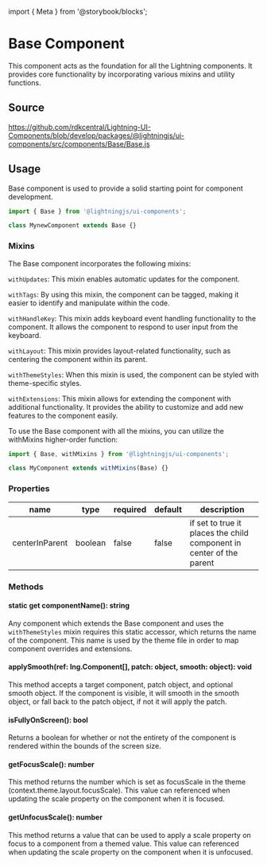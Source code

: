 ﻿import { Meta } from '@storybook/blocks';

<Meta title="Documentation/Base Component" />

# Base Component

This component acts as the foundation for all the Lightning components. It provides core functionality by incorporating various mixins and utility functions.

## Source

https://github.com/rdkcentral/Lightning-UI-Components/blob/develop/packages/@lightningjs/ui-components/src/components/Base/Base.js

## Usage

Base component is used to provide a solid starting point for component development.

```js
import { Base } from '@lightningjs/ui-components';

class MynewComponent extends Base {}
```

### Mixins

The Base component incorporates the following mixins:

`withUpdates`: This mixin enables automatic updates for the component.

`withTags`: By using this mixin, the component can be tagged, making it easier to identify and manipulate within the code.

`withHandleKey`: This mixin adds keyboard event handling functionality to the component. It allows the component to respond to user input from the keyboard.

`withLayout`: This mixin provides layout-related functionality, such as centering the component within its parent.

`withThemeStyles`: When this mixin is used, the component can be styled with theme-specific styles.

`withExtensions`: This mixin allows for extending the component with additional functionality. It provides the ability to customize and add new features to the component easily.

To use the Base component with all the mixins, you can utilize the withMixins higher-order function:

```js
import { Base, withMixins } from '@lightningjs/ui-components';

class MyComponent extends withMixins(Base) {}
```

### Properties

| name           | type    | required | default | description                                                          |
| -------------- | ------- | -------- | ------- | -------------------------------------------------------------------- |
| centerInParent | boolean | false    | false   | if set to true it places the child component in center of the parent |

### Methods

#### static get componentName(): string

Any component which extends the Base component and uses the `withThemeStyles` mixin requires this static accessor, which returns the name of the component. This name is used by the theme file in order to map component overrides and extensions.

#### applySmooth(ref: lng.Component[], patch: object, smooth: object): void

This method accepts a target component, patch object, and optional smooth object. If the component is visible, it will smooth in the smooth object, or fall back to
the patch object, if not it will apply the patch.

#### isFullyOnScreen(): bool

Returns a boolean for whether or not the entirety of the component is rendered within the bounds of the screen size.

#### getFocusScale(): number

This method returns the number which is set as focusScale in the theme (context.theme.layout.focusScale). This value can referenced when updating the scale property on the component when it is focused.

#### getUnfocusScale(): number

This method returns a value that can be used to apply a scale property on focus to a component from a themed value. This value can referenced when updating the scale property on the component when it is unfocused.
